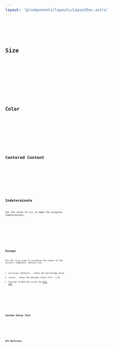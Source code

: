 ```yaml
---
layout: '@/components/layouts/LayoutDoc.astro'
---
```









<Preview client:load>
	<Fragment slot="preview">
		<Default client:visible />
	</Fragment>
	<Fragment slot="code">
		<Code code={DefaultRaw} lang="tsx" />
	</Fragment>
</Preview>

## Size

<Preview client:load>
	<Fragment slot="preview">
		<Size client:visible />
	</Fragment>
	<Fragment slot="code">
		<Code code={SizeRaw} lang="tsx" />
	</Fragment>
</Preview>

## Color

<Preview client:load>
	<Fragment slot="preview">
		<Color client:visible />
	</Fragment>
	<Fragment slot="code">
		<Code code={ColorRaw} lang="tsx" />
	</Fragment>
</Preview>

## Centered Content

<Preview client:load>
	<Fragment slot="preview">
		<CenteredContent client:visible />
	</Fragment>
	<Fragment slot="code">
		<Code code={CenteredContentRaw} lang="tsx" />
	</Fragment>
</Preview>

## Indeterminate

Set the value to `null` to make the progress indeterminate.

<Preview client:load>
	<Fragment slot="preview">
		<Indeterminate client:visible />
	</Fragment>
	<Fragment slot="code">
		<Code code={IndeterminateRaw} lang="tsx" />
	</Fragment>
</Preview>

## Format

Use the `format` prop to customize the output of the `ValueText` component, options are:

- `percentage` (default) - shows the percentage value
- `decimal` - shows the decimal value (0.0 - 1.0)
- Provide formatting using the [Intl API](https://developer.mozilla.org/en-US/docs/Web/JavaScript/Reference/Global_Objects/Intl)

<Preview client:load>
	<Fragment slot="preview">
		<Format client:visible />
	</Fragment>
	<Fragment slot="code">
		<Code code={FormatRaw} lang="tsx" />
	</Fragment>
</Preview>

## Custom Value Text

<Preview client:load>
	<Fragment slot="preview">
		<CustomValueText client:visible />
	</Fragment>
	<Fragment slot="code">
		<Code code={CustomValueTextRaw} lang="tsx" />
	</Fragment>
</Preview>

## API Reference

<ApiTable component="progress" />
